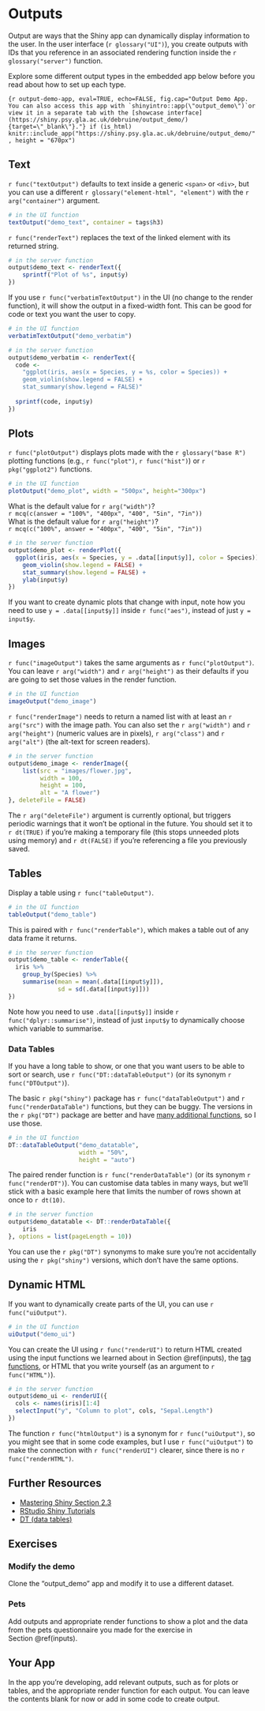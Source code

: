 # Outputs {#outputs}

Output are ways that the Shiny app can dynamically display information to the user. In the user interface (`r glossary("UI")`), you create outputs with IDs that you reference in an associated rendering function inside the `r glossary("server")` function.

Explore some different output types in the embedded app below before you read about how to set up each type.

```{r output-demo-app, eval=TRUE, echo=FALSE, fig.cap="Output Demo App. You can also access this app with `shinyintro::app(\"output_demo\")`or view it in a separate tab with the [showcase interface](https://shiny.psy.gla.ac.uk/debruine/output_demo/){target=\"_blank\"}."}
if (is_html)
  knitr::include_app("https://shiny.psy.gla.ac.uk/debruine/output_demo/", height = "670px")
```


## Text

`r func("textOutput")` defaults to text inside a generic `<span>` or `<div>`, but you can use a different `r glossary("element-html", "element")` with the `r arg("container")` argument.

```r
# in the UI function
textOutput("demo_text", container = tags$h3)
```

`r func("renderText")` replaces the text of the linked element with its returned string.

```r
# in the server function
output$demo_text <- renderText({
    sprintf("Plot of %s", input$y)
})
```

If you use `r func("verbatimTextOutput")` in the UI (no change to the render function), it will show the output in a fixed-width font. This can be good for code or text you want the user to copy.

```r
# in the UI function
verbatimTextOutput("demo_verbatim")

# in the server function
output$demo_verbatim <- renderText({
  code <-
    "ggplot(iris, aes(x = Species, y = %s, color = Species)) +
    geom_violin(show.legend = FALSE) +
    stat_summary(show.legend = FALSE)"
  
  sprintf(code, input$y)
})
```


## Plots

`r func("plotOutput")` displays plots made with the `r glossary("base R")` plotting functions (e.g., `r func("plot")`, `r func("hist")`) or `r pkg("ggplot2")` functions.

```r
# in the UI function
plotOutput("demo_plot", width = "500px", height="300px")
```

What is the default value for `r arg("width")`?  
`r mcq(c(answer = "100%", "400px", "400", "5in", "7in"))`  
What is the default value for `r arg("height")`?  
`r mcq(c("100%", answer = "400px", "400", "5in", "7in"))`


```r
# in the server function
output$demo_plot <- renderPlot({
  ggplot(iris, aes(x = Species, y = .data[[input$y]], color = Species)) +
    geom_violin(show.legend = FALSE) +
    stat_summary(show.legend = FALSE) +
    ylab(input$y)
})
```

::: {.warning data-latex=""}
If you want to create dynamic plots that change with input, note how you need to use `y = .data[[input$y]]` inside `r func("aes")`, instead of just `y = input$y`.
:::

## Images

`r func("imageOutput")` takes the same arguments as `r func("plotOutput")`. You can leave `r arg("width")` and `r arg("height")` as their defaults if you are going to set those values in the render function.

```r
# in the UI function
imageOutput("demo_image")
```

`r func("renderImage")` needs to return a named list with at least an `r arg("src")` with the image path. You can also set the `r arg("width")` and `r arg("height")` (numeric values are in pixels), `r arg("class")` and `r arg("alt")` (the alt-text for screen readers).

```r
# in the server function
output$demo_image <- renderImage({
    list(src = "images/flower.jpg",
         width = 100,
         height = 100,
         alt = "A flower")
}, deleteFile = FALSE)
```

::: {.warning data-latex=""}
The `r arg("deleteFile")` argument is currently optional, but triggers periodic warnings that it won't be optional in the future. You should set it to `r dt(TRUE)` if you're making a temporary file (this stops unneeded plots using memory) and `r dt(FALSE)` if you're referencing a file you previously saved.
:::

## Tables

Display a table using `r func("tableOutput")`.

```r
# in the UI function
tableOutput("demo_table")
```

This is paired with `r func("renderTable")`, which makes a table out of any data frame it returns.

```r
# in the server function
output$demo_table <- renderTable({
  iris %>%
    group_by(Species) %>%
    summarise(mean = mean(.data[[input$y]]),
              sd = sd(.data[[input$y]]))
})
```

::: {.warning data-latex=""}
Note how you need to use `.data[[input$y]]` inside `r func("dplyr::summarise")`, instead of just `input$y` to dynamically choose which variable to summarise.
:::

### Data Tables

If you have a long table to show, or one that you want users to be able to sort or search, use `r func("DT::dataTableOutput")` (or its synonym `r func("DTOutput")`). 

The basic `r pkg("shiny")` package has `r func("dataTableOutput")` and `r func("renderDataTable")` functions, but they can be buggy. The versions in the `r pkg("DT")` package are better and have [many additional functions](https://rstudio.github.io/DT/){target="_blank"}, so I use those. 

```r
# in the UI function
DT::dataTableOutput("demo_datatable",
                    width = "50%",
                    height = "auto")
```

The paired render function is `r func("renderDataTable")` (or its synonym `r func("renderDT")`). You can customise data tables in many ways, but we'll stick with a basic example here that limits the number of rows shown at once to `r dt(10)`.

```r
# in the server function
output$demo_datatable <- DT::renderDataTable({
    iris
}, options = list(pageLength = 10))
```

::: {.info data-latex=""}
You can use the `r pkg("DT")` synonyms to make sure you're not accidentally using the `r pkg("shiny")` versions, which don't have the same options.
:::

## Dynamic HTML

If you want to dynamically create parts of the UI, you can use `r func("uiOutput")`. 

```r
# in the UI function
uiOutput("demo_ui")
```

You can create the UI using `r func("renderUI")` to return HTML created using the input functions we learned about in Section\ \@ref(inputs), the [tag functions](#tags), or HTML that you write yourself (as an argument to `r func("HTML")`).

```r
# in the server function
output$demo_ui <- renderUI({
  cols <- names(iris)[1:4]
  selectInput("y", "Column to plot", cols, "Sepal.Length")
})
```

::: {.info data-latex=""}
The function `r func("htmlOutput")` is a synonym for `r func("uiOutput")`, so you might see that in some code examples, but I use `r func("uiOutput")` to make the connection with `r func("renderUI")` clearer, since there is no `r func("renderHTML")`.
:::

## Further Resources {#reosurces-outputs}

* [Mastering Shiny Section 2.3](https://mastering-shiny.org/basic-ui.html#outputs){target="_blank"}
* [RStudio Shiny Tutorials](https://vimeo.com/rstudioinc/review/131218530/212d8a5a7a/#t=10m41s){target="_blank"}
* [DT (data tables)](https://rstudio.github.io/DT/){target="_blank"}

## Exercises {#exercises-outputs}

### Modify the demo {-}

Clone the "output_demo" app and modify it to use a different dataset.

### Pets {-}

Add outputs and appropriate render functions to show a plot and the data from the pets questionnaire you made for the exercise in Section\ \@ref(inputs).

## Your App {#your-app-outputs}

In the app you're developing, add relevant outputs, such as for plots or tables, and the appropriate render function for each output. You can leave the contents blank for now or add in some code to create output.